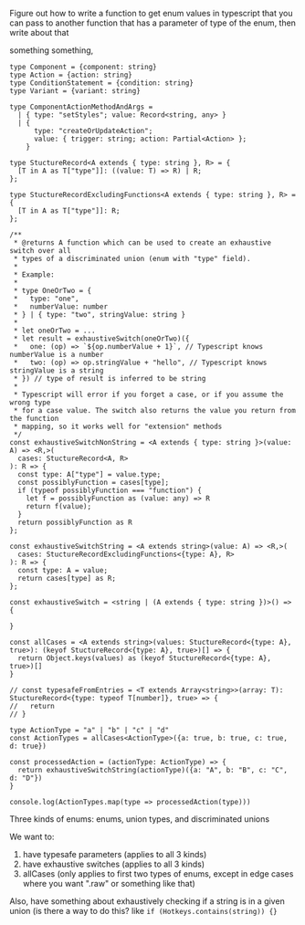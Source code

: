 Figure out how to write a function to get enum values in typescript that you can pass to another function that has a parameter of type of the enum, then write about that

something something,
```
type Component = {component: string}
type Action = {action: string}
type ConditionStatement = {condition: string}
type Variant = {variant: string}

type ComponentActionMethodAndArgs =
  | { type: "setStyles"; value: Record<string, any> }
  | {
      type: "createOrUpdateAction";
      value: { trigger: string; action: Partial<Action> };
    }

type StuctureRecord<A extends { type: string }, R> = {
  [T in A as T["type"]]: ((value: T) => R) | R;
};

type StuctureRecordExcludingFunctions<A extends { type: string }, R> = {
  [T in A as T["type"]]: R;
};

/**
 * @returns A function which can be used to create an exhaustive switch over all
 * types of a discriminated union (enum with "type" field).
 *
 * Example:
 *
 * type OneOrTwo = {
 *   type: "one",
 *   numberValue: number
 * } | { type: "two", stringValue: string }
 *
 * let oneOrTwo = ...
 * let result = exhaustiveSwitch(oneOrTwo)({
 *   one: (op) => `${op.numberValue + 1}`, // Typescript knows numberValue is a number
 *   two: (op) => op.stringValue + "hello", // Typescript knows stringValue is a string
 * }) // type of result is inferred to be string
 *
 * Typescript will error if you forget a case, or if you assume the wrong type
 * for a case value. The switch also returns the value you return from the function
 * mapping, so it works well for "extension" methods
 */
const exhaustiveSwitchNonString = <A extends { type: string }>(value: A) => <R,>(
  cases: StuctureRecord<A, R>
): R => {
  const type: A["type"] = value.type;
  const possiblyFunction = cases[type];
  if (typeof possiblyFunction === "function") {
    let f = possiblyFunction as (value: any) => R
    return f(value);
  }
  return possiblyFunction as R
};

const exhaustiveSwitchString = <A extends string>(value: A) => <R,>(
  cases: StuctureRecordExcludingFunctions<{type: A}, R>
): R => {
  const type: A = value;
  return cases[type] as R;
};

const exhaustiveSwitch = <string | (A extends { type: string })>() => {

}

const allCases = <A extends string>(values: StuctureRecord<{type: A}, true>): (keyof StuctureRecord<{type: A}, true>)[] => {
  return Object.keys(values) as (keyof StuctureRecord<{type: A}, true>)[]
}

// const typesafeFromEntries = <T extends Array<string>>(array: T): StuctureRecord<{type: typeof T[number]}, true> => {
//   return 
// }

type ActionType = "a" | "b" | "c" | "d"
const ActionTypes = allCases<ActionType>({a: true, b: true, c: true, d: true})

const processedAction = (actionType: ActionType) => {
  return exhaustiveSwitchString(actionType)({a: "A", b: "B", c: "C", d: "D"})
}

console.log(ActionTypes.map(type => processedAction(type)))
```

Three kinds of enums: enums, union types, and discriminated unions

We want to:

1. have typesafe parameters (applies to all 3 kinds)
2. have exhaustive switches (applies to all 3 kinds)
3. allCases (only applies to first two types of enums, except in edge cases where you want ".raw" or something like that)

Also, have something about exhaustively checking if a string is in a given union (is there a way to do this? like `if (Hotkeys.contains(string)) {}`
